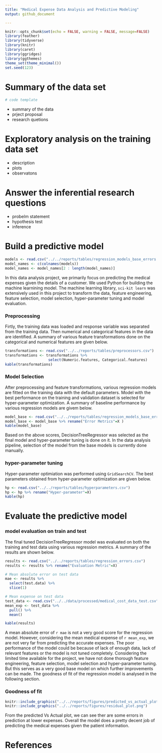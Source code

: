 ```yaml
---
title: "Medical Expense Data Analysis and Predictive Modeling"
output: github_document

---
```


```r
knitr::opts_chunk$set(echo = FALSE, warning = FALSE, message=FALSE)
library(feather)
library(tidyverse)
library(knitr)
library(caret)
library(ggridges)
library(ggthemes)
theme_set(theme_minimal())
set.seed(123)
```

# Summary of the data set

```r
# code template  
```


- summary of the data  
- prject proposal
- research quetions


# Exploratory analysis on the training data set 
  
- description
- plots
- observatons

# Answer the inferential research questions 

- probelm statement
- hypothesis test
- inference


# Build a predictive model 
```r
models <- read.csv("../../reports/tables/regression_models_base_errors.csv")
model_names <- c(colnames(models))
model_names <- model_names[2 : length(model_names)]
```

In this data analysis project, we primarily focus on predicting the medical expenses given the details of a customer. We used Python for building the machine learnining model. The machine learning library, `sci-kit learn` was extensively used in this project to transform the data, feature engineering, feature selection, model selection, hyper-parameter tuning and model evaluation.

### Preprocessing
Firtly, the training data was loaded and response variable was separated from the training data. Then numerical and categorical features in the data are identified. A summary of various feature transformations done on the categorical and numerical features are given below.

```r
transformations <- read.csv("../../reports/tables/preprocessors.csv")
transformations <- transformations %>%
                    select(Numeric.features, Categorical.features)
kable(transformations)
```

### Model Selection
After preprocessing and feature transformations, various regression models are fitted on the training data with the default parameters. Model with the best performance on the training and validation dataset is selected for
hyper-parameter optimization. A summary of baseline performance by various regression models are givem below.

```r
model_base <- read.csv("../../reports/tables/regression_models_base_errors.csv")
model_base <- model_base %>% rename("Error Metrics"=X )
kable(model_base)
```

Based on the above scores, DecisionTreeRegressor was selected as the final model and hyper-parameter tuning is done on it. In the data analysis pipeline, selection of the model from the base models is currently done manually. 

### hyper-parameter tuning
Hyper-parameter optimiation was performed using `GridSearchCV`. The best parameters obtained from hyper-parameter optimization are given below.

```r
hp <- read.csv("../../reports/tables/hyperparameters.csv")
hp <- hp %>% rename("Hyper-parameter"=X)
kable(hp)
```

# Evaluate the predictive model 

###  model evaluation on train and test
The final tuned DecisionTreeRegressor model was evaluated on both the training and test data using various regression metrics. A summary of the results are shown below.
```r
results <- read.csv("../../reports/tables/regression_errors.csv")
results <- results %>% rename("Evaluation Metric"=X)

# Mean absolute error on test data
mae <- results %>%
  select(test.data) %>%
  slice(1)

# Mean expense on test data
test_data <- read.csv("../../data/processed/medical_cost_data_test.csv")
mean_exp <- test_data %>%
  pull() %>%
  mean()

kable(results)
```

A mean absolute error of `r mae` is not a very good score for the regression model. However, considering the mean medical expense of `r mean_exp`, we are not very far from predicting the accurate expenses. The poor performance 
of the model could be because of lack of enough data, lack of relevant features or the model is not tuned completely. Considering the limited time available for the project, we have not done thorough feature engineering, feature selection, model selection and hyper-parameter tuning. But this serves as a very good base model on which further improvements can be made. The goodness of fit of the regression model is analysed in the following section.

### Goodness of fit
```r
knitr::include_graphics("../../reports/figures/predicted_vs_actual_plot.png")
knitr::include_graphics("../../reports/figures/residual_plot.png")

```

From the predicted Vs Actual plot, we can see ther are some errors in prediction at lower expenses. Overall the model does a pretty decent job of predicting the medical expenses given the patient information. 

# References 



